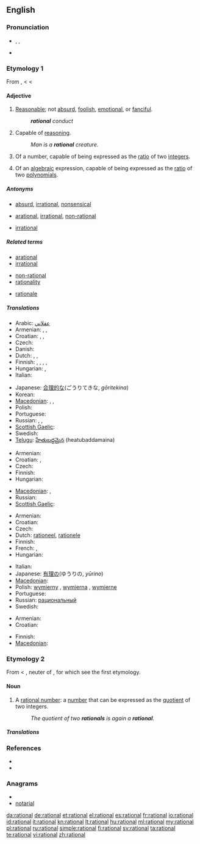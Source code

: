 {{was wotd|2009|January|20}}
==English==

===Pronunciation===
* {{enPR|ră'sh(ə)nəl}}, {{IPA|/ˈræʃ(ə)nəl/}}, {{SAMPA|/"r{S(@)n@l/}}
* {{audio|en-us-rational.ogg|Audio (US)}}

===Etymology 1===
From {{etyl|fro}} {{term|rationel}}, {{term|rational|lang=fro}} < {{etyl|la}} {{term|rationalis||of or belonging to reason, rational, reasonable}} < {{term|ratio||reason}}

====Adjective====
{{en-adj}}

# [[reasonable|Reasonable]]; not [[absurd]], [[foolish]], [[emotional]], or [[fanciful]].
#: '''''rational''' conduct''
# Capable of [[reasoning]].
#: ''Man is a '''rational''' creature.''
# {{arithmetic|not comparable}} Of a number, capable of being expressed as the [[ratio]] of two [[integer]]s.
# {{arithmetic|not comparable}} Of an [[algebraic]] expression, capable of being expressed as the [[ratio]] of two [[polynomial]]s.

=====Antonyms=====
* {{sense|reasonable}} [[absurd]], [[irrational]], [[nonsensical]]
* {{sense|capable of reasoning}} [[arational]], [[irrational]], [[non-rational]]
* {{sense|arithmetic}} [[irrational]]

=====Related terms=====
{{rel-top3|Terms etymologically related to "rational"}}
* [[arational]]
* [[irrational]]
{{rel-mid3}}
* [[non-rational]]
* [[rationality]]
{{rel-mid3}}
* [[rationale]]
{{rel-bottom}}

=====Translations=====
{{trans-top|reasonable; not absurd}}
* Arabic: [[عقلاني]]
* Armenian: {{t-|hy|ռացիոնալ|tr=ṙac’ional|xs=Armenian}},  {{t-|hy|խելացի|tr=xelac’i|xs=Armenian}},  {{t|hy|նպատակահարմար|tr=npatakaharmar|xs=Armenian}}
* Croatian: {{t-|hr|racionalan|alt=rȁcionālan}}, {{t-|hr|razuman|alt=rȁzūman}}, {{t-|hr|razborit|alt=rázborit}}
* Czech: {{t-|cs|racionální}}
* Danish: {{t|da|rationel}}
* Dutch: {{t|nl|rationeel}}, {{t+|nl|redelijk}}, {{t-|nl|verstandelijk}}
* Finnish: {{t-|fi|järkevä}}, {{t-|fi|järjellinen}}, {{t-|fi|järkiperäinen}}, {{t|fi|järkeenkäypä}}, {{t+|fi|rationaalinen}}
* Hungarian: {{t+|hu|racionális}}, {{t|hu|ésszerű}}
* Italian: {{t+|it|razionale}}
{{trans-mid}}
* Japanese: [[合理的な]](ごうりてきな, ''gōritekina'')
* Korean: {{t|ko|합리적인|sc=Kore}}
* [[Macedonian]]: {{t|mk|рационален|m|tr=racionálen|xs=Macedonian}},  {{t-|mk|разумен|m|tr=rázumen|xs=Macedonian}},  {{t|mk|целисходен|m|tr=celíshoden|xs=Macedonian}}
* Polish: {{t|pl|racjonalny}}
* Portuguese: {{t+|pt|racional}}
* Russian: {{t+|ru|рациональный|sc=Cyrl}}, {{t+|ru|целесообразный|sc=Cyrl}}, {{t+|ru|рассудительный|sc=Cyrl}}
* [[Scottish Gaelic]]: {{t-|gd|ciallach|xs=Scottish Gaelic}}
* Swedish: {{t+|sv|rationell}}
* [[Telugu]]: [[హేతుబద్దమైన]] (heatubaddamaina)
{{trans-bottom}}

{{trans-top|capable of reasoning}}
* Armenian: {{t|hy|բանական|tr=banakan|xs=Armenian}}
* Croatian: {{t-|hr|racionalan|alt=rȁcionālan}}, {{t-|hr|razuman|alt=rȁzūman}}
* Czech: {{t-|cs|racionální}}
* Finnish: {{t+|fi|rationaalinen}}
* Hungarian: {{t+|hu|értelmes}}
{{trans-mid}}
* [[Macedonian]]: {{t|mk|рационален|m|tr=racionálen|xs=Macedonian}},  {{t-|mk|разумен|m|tr=rázumen|xs=Macedonian}}
* Russian: {{t+|ru|мыслящий|sc=Cyrl}}
* [[Scottish Gaelic]]: {{t-|gd|ciallach|xs=Scottish Gaelic}}
{{trans-bottom}}

{{trans-top|arithmetic: of a number}}
* Armenian: {{t-|hy|ռացիոնալ|tr=ṙac’ional|xs=Armenian}}
* Croatian: {{t-|hr|racionalan|alt=rȁcionālan}}
* Czech: {{t-|cs|racionální}}
* Dutch: [[rationeel]], [[rationele]]
* Finnish: {{t+|fi|rationaalinen|alt=rationaali-}}
* French: {{t+|fr|rationnel|m}}, {{t+|fr|rationnelle|f}}
* Hungarian: {{t+|hu|racionális}}
{{trans-mid}}
* Italian: {{t+|it|razionale}}
* Japanese: [[有理の]](ゆうりの, ''yūrino'')
* [[Macedonian]]: {{t|mk|рационален|m|tr=racionálen|xs=Macedonian}}
* Polish: [[wymierny]] {{m}}, [[wymierna]] {{f}}, [[wymierne]] {{n}}
* Portuguese: {{t+|pt|racional}}
* Russian: [[рациональный]]
* Swedish: {{t+|sv|rationell}}
{{trans-bottom}}

{{trans-top|arithmetic: of an algebraic expression}}
* Armenian: {{t-|hy|ռացիոնալ|tr=ṙac’ional|xs=Armenian}}
* Croatian: {{t-|hr|racionalan|alt=rȁcionālan}}
{{trans-mid}}
* Finnish: {{t+|fi|rationaalinen|alt=rationaali-}}
* [[Macedonian]]: {{t|mk|рационален|m|tr=racionálen|xs=Macedonian}}
{{trans-bottom}}

===Etymology 2===
From {{etyl|fro}} {{term|rational|lang=fro}} < {{etyl|ML.}} {{term|rationale||a pontifical stole, a pallium, an ornament worn over the chasuble}}, neuter of {{etyl|la}} {{term|rationalis||rational}}, for which see the first etymology.

====Noun====
{{en-noun}}

# {{mathematics}} A [[rational number]]: a [[number]] that can be expressed as the [[quotient]] of two integers.
#: ''The quotient of two '''rationals''' is again a '''rational'''.''

=====Translations=====
{{trans-see|rational number}}

===References===
* {{R:Webster 1913}}
* {{R:Century 1911}}

===Anagrams===
* {{alphagram|aailnort}}
* [[notarial#English|notarial]]

[[da:rational]]
[[de:rational]]
[[et:rational]]
[[el:rational]]
[[es:rational]]
[[fr:rational]]
[[io:rational]]
[[id:rational]]
[[it:rational]]
[[kn:rational]]
[[lt:rational]]
[[hu:rational]]
[[ml:rational]]
[[my:rational]]
[[pl:rational]]
[[ru:rational]]
[[simple:rational]]
[[fi:rational]]
[[sv:rational]]
[[ta:rational]]
[[te:rational]]
[[vi:rational]]
[[zh:rational]]